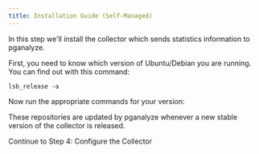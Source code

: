 ```yaml
---
title: Installation Guide (Self-Managed)
---
```



In this step we'll install the collector which sends statistics information to pganalyze.

First, you need to know which version of Ubuntu/Debian you are running. You can find out with this command:

```
lsb_release -a
```

Now run the appropriate commands for your version:

<CollectorPkgInstallInstructions kind='deb' />

These repositories are updated by pganalyze whenever a new stable version of the
collector is released.

<Link className="btn btn-success" to="04_configure_the_collector_package">
  Continue to Step 4: Configure the Collector
</Link>
